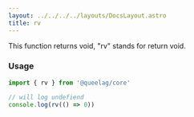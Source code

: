 ```yaml
---
layout: ../../../../layouts/DocsLayout.astro
title: rv
---
```


This function returns void, "rv" stands for return void.

### Usage

```ts
import { rv } from '@queelag/core'

// will log undefiend
console.log(rv(() => 0))
```
